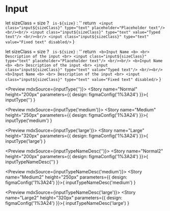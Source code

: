 
<Meta title="Form/Input" />

# Input

  let sizeClass = size ? ` is-${size}` : ''
  return `
<input class="input${sizeClass}" type="text" placeholder="Placeholder text"/>
<br/><br/>
<input class="input${sizeClass}" type="text" value="Typed text"/>
<br/><br/>
<input class="input${sizeClass}" type="text" value="Fixed text" disabled/>`
}

  let sizeClass = size ? ` is-${size}` : ''
  return `
  <b>Input Name <b>
  <br>
  Description of the input
  <br>
<input class="input${sizeClass}" type="text" placeholder="Placeholder text"/>
<br/><br/>
<b>Input Name <b>
  <br>
  Description of the input
  <br>
<input class="input${sizeClass}" type="text" value="Typed text"/>
<br/><br/>
<b>Input Name <b>
  <br>
  Description of the input
  <br>
<input class="input${sizeClass}" type="text" value="Fixed text" disabled/>`
}

<Preview mdxSource={inputType('')}>
  <Story name="Normal" height="200px" parameters={{
    design: figmaConfig('1%3A24')
  }}>{
    inputType('')
  }</Story>
</Preview>

<Preview mdxSource={inputType('medium')}>
  <Story name="Medium" height="250px" parameters={{
    design: figmaConfig('1%3A24')
  }}>{
    inputType('medium')
  }</Story>
</Preview>

<Preview mdxSource={inputType('large')}>
  <Story name="Large" height="320px" parameters={{
    design: figmaConfig('1%3A24')
  }}>{
    inputType('large')
  }</Story>
</Preview>

<Preview mdxSource={inputTypeNameDesc('')}>
  <Story name="Normal2" height="200px" parameters={{
    design: figmaConfig('1%3A24')
  }}>{
    inputTypeNameDesc('')
  }</Story>
</Preview>

<Preview mdxSource={inputTypeNameDesc('medium')}>
  <Story name="Medium2" height="250px" parameters={{
    design: figmaConfig('1%3A24')
  }}>{
    inputTypeNameDesc('medium')
  }</Story>
</Preview>

<Preview mdxSource={inputTypeNameDesc('large')}>
  <Story name="Large2" height="320px" parameters={{
    design: figmaConfig('1%3A24')
  }}>{
    inputTypeNameDesc('large')
  }</Story>
</Preview>